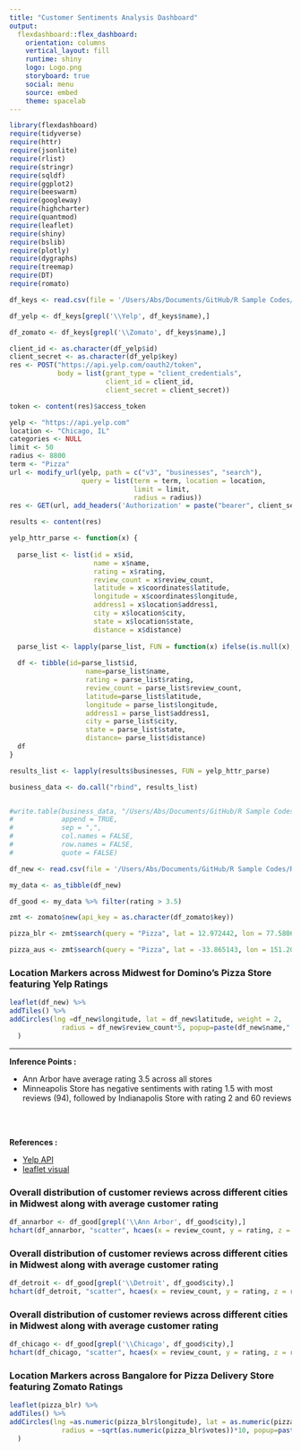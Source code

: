 ```yaml
---
title: "Customer Sentiments Analysis Dashboard"
output: 
  flexdashboard::flex_dashboard:
    orientation: columns
    vertical_layout: fill
    runtime: shiny
    logo: Logo.png
    storyboard: true
    social: menu
    source: embed
    theme: spacelab
---
```


```r
library(flexdashboard)
require(tidyverse)
require(httr)
require(jsonlite)
require(rlist)
require(stringr)
require(sqldf)
require(ggplot2)
require(beeswarm)
require(googleway)
require(highcharter)
require(quantmod)
require(leaflet)
require(shiny)
require(bslib)
require(plotly)
require(dygraphs)
require(treemap)
require(DT)
require(romato)

df_keys <- read.csv(file = '/Users/Abs/Documents/GitHub/R Sample Codes/R-Codes/keys.csv')

df_yelp <- df_keys[grepl('\\Yelp', df_keys$name),]

df_zomato <- df_keys[grepl('\\Zomato', df_keys$name),]

client_id <- as.character(df_yelp$id)
client_secret <- as.character(df_yelp$key)
res <- POST("https://api.yelp.com/oauth2/token",
            body = list(grant_type = "client_credentials",
                        client_id = client_id,
                        client_secret = client_secret))

token <- content(res)$access_token

yelp <- "https://api.yelp.com"
location <- "Chicago, IL"
categories <- NULL
limit <- 50
radius <- 8800
term <- "Pizza"
url <- modify_url(yelp, path = c("v3", "businesses", "search"),
                  query = list(term = term, location = location, 
                               limit = limit,
                               radius = radius))
res <- GET(url, add_headers('Authorization' = paste("bearer", client_secret)))

results <- content(res)

yelp_httr_parse <- function(x) {
  
  parse_list <- list(id = x$id, 
                     name = x$name, 
                     rating = x$rating, 
                     review_count = x$review_count, 
                     latitude = x$coordinates$latitude, 
                     longitude = x$coordinates$longitude, 
                     address1 = x$location$address1, 
                     city = x$location$city, 
                     state = x$location$state, 
                     distance = x$distance)
  
  parse_list <- lapply(parse_list, FUN = function(x) ifelse(is.null(x), "", x))
  
  df <- tibble(id=parse_list$id,
                   name=parse_list$name, 
                   rating = parse_list$rating, 
                   review_count = parse_list$review_count, 
                   latitude=parse_list$latitude, 
                   longitude = parse_list$longitude, 
                   address1 = parse_list$address1, 
                   city = parse_list$city, 
                   state = parse_list$state, 
                   distance= parse_list$distance)
  df
}

results_list <- lapply(results$businesses, FUN = yelp_httr_parse)

business_data <- do.call("rbind", results_list)


#write.table(business_data, "/Users/Abs/Documents/GitHub/R Sample Codes/R-Codes/analysis.csv",
#            append = TRUE,
#            sep = ",",
#            col.names = FALSE,
#            row.names = FALSE,
#            quote = FALSE)

df_new <- read.csv(file = '/Users/Abs/Documents/GitHub/R Sample Codes/R-Codes/analysis.csv')

my_data <- as_tibble(df_new)

df_good <- my_data %>% filter(rating > 3.5)

zmt <- zomato$new(api_key = as.character(df_zomato$key))

pizza_blr <- zmt$search(query = "Pizza", lat = 12.972442, lon = 77.580643)

pizza_aus <- zmt$search(query = "Pizza", lat = -33.865143, lon = 151.209900)
```

### Location Markers across Midwest for Domino's Pizza Store featuring Yelp Ratings

```r
leaflet(df_new) %>% 
addTiles() %>%
addCircles(lng =df_new$longitude, lat = df_new$latitude, weight = 2,
             radius = df_new$review_count*5, popup=paste(df_new$name," - ",df_new$address1,",",df_new$city," , rating :",df_new$rating," review : ",df_new$review_count)
  )

```

*** 
<p><b>Inference Points :</b></p>
<p>
- Ann Arbor have average rating 3.5 across all stores
- Minneapolis Store has negative sentiments with rating 1.5 with most reviews (94), followed by Indianapolis Store with rating 2 and 60 reviews
</p>
\
&nbsp;
<p><b>References :</b></p>
<p>
- [Yelp API](https://www.yelp.com/developers/documentation/v3)
- [leaflet visual](http://rstudio.github.io/leaflet/shapes.html)
</p>

### Overall distribution of customer reviews across different cities in Midwest along with average customer rating

```r
df_annarbor <- df_good[grepl('\\Ann Arbor', df_good$city),]
hchart(df_annarbor, "scatter", hcaes(x = review_count, y = rating, z = review_count, group = name))
```

### Overall distribution of customer reviews across different cities in Midwest along with average customer rating

```r
df_detroit <- df_good[grepl('\\Detroit', df_good$city),]
hchart(df_detroit, "scatter", hcaes(x = review_count, y = rating, z = review_count, group = name))
```

### Overall distribution of customer reviews across different cities in Midwest along with average customer rating

```r
df_chicago <- df_good[grepl('\\Chicago', df_good$city),]
hchart(df_chicago, "scatter", hcaes(x = review_count, y = rating, z = review_count, group = name))
```

### Location Markers across Bangalore for Pizza Delivery Store featuring Zomato Ratings

```r

leaflet(pizza_blr) %>% 
addTiles() %>%
addCircles(lng =as.numeric(pizza_blr$longitude), lat = as.numeric(pizza_blr$latitude), weight = 2,
             radius = ~sqrt(as.numeric(pizza_blr$votes))*10, popup=paste(pizza_blr$locality," , rating :",pizza_blr$aggregate_rating," votes : ",pizza_blr$votes)
  )

```
